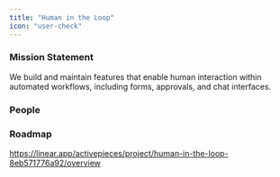 ```yaml
---
title: "Human in the Loop"
icon: "user-check"
---
```


### Mission Statement

We build and maintain features that enable human interaction within automated workflows, including forms, approvals, and chat interfaces.

### People

<CardGroup col={3}>
<Snippet file="profile/amro.mdx" />
</CardGroup>

### Roadmap

https://linear.app/activepieces/project/human-in-the-loop-8eb571776a92/overview